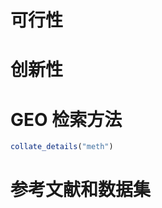 

# 可行性 {#methods}

# 创新性 {#results}

# GEO 检索方法

```r
collate_details("meth")
```

# 参考文献和数据集 {#workflow}

